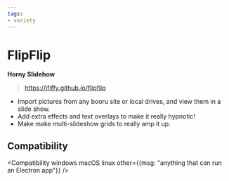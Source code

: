 ```yaml
---
tags:
- variety
---
```


# FlipFlip
**Horny Slidehow**

> https://ififfy.github.io/flipflip

  - Import pictures from any booru site or local drives, and view them in a slide show.
  - Add extra effects and text overlays to make it really hypnotic!
  - Make make multi-slideshow grids to really amp it up.

## Compatibility

<Compatibility windows macOS linux other={{msg: "anything that can run an Electron app"}} />

